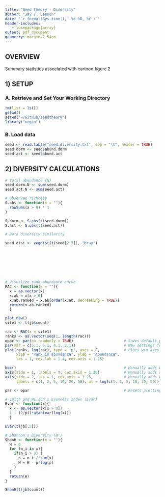 ```yaml
---
title: "Seed Theory - Diversity"
author: "Jay T. Lennon"
date: "`r format(Sys.time(), '%d %B, %Y')`"
header-includes:
   - \usepackage{array}
output: pdf_document
geometry: margin=2.54cm
---
```


## OVERVIEW
Summary statistics associated with cartoon figure 2

## 1) SETUP

### A. Retrieve and Set Your Working Directory

```r
rm(list = ls())
getwd()
setwd("~/GitHub/seedtheory")
library("vegan")
```

### B. Load data

```r
seed <- read.table("seed.diversity.txt", sep = "\t", header = TRUE)
seed.dorm <- seed$abund.dorm
seed.act <- seed$abund.act
```

## 2) DIVERSITY CALCULATIONS

```r
# Total abundance (N)
seed.dorm.N <- sum(seed.dorm)
seed.act.N <- sum(seed.act)

# Observed richness
S.obs <- function(x = ""){
  rowSums(x > 0) * 1
}

S.dorm <- S.obs(t(seed.dorm))
S.act <- S.obs(t(seed.act))

# Beta diversity similarity

seed.dist <- vegdist(t(seed[2:3]), "bray")








# Visualize rank abundance curve
RAC <- function(x = ""){
  x = as.vector(x)
  x.ab = x[x > 0]
  x.ab.ranked = x.ab[order(x.ab, decreasing = TRUE)]
  return(x.ab.ranked)
  }

plot.new()
site1 <- t(jb$count)

rac <- RAC(x = site1)
ranks <- as.vector(seq(1, length(rac)))
opar <- par(no.readonly = TRUE)                       # Saves default plot parameters
par(mar = c(5.1, 5.1, 4.1, 2.1))                      # New settings for par
plot(ranks, log(rac), type = 'p', axes = F,           # Plots w/o axes
     xlab = "Rank in abundance", ylab = "Abundance",
     las = 1, cex.lab = 1.4, cex.axis = 1.25)

box()                                                 # Manually adds border
axis(side = 1, labels = T, cex.axis = 1.25)           # Manually adds X-axis
axis(side = 2, las = 1, cex.axis = 1.25,              # Manually adds Log-Scaled Y-axis
     labels = c(1, 2, 5, 10, 20, 50), at = log(c(1, 2, 5, 10, 20, 50)))

par <- opar                                           # Resets plotting parameters

# Smith and Wilson's Evenness Index (Evar)
Evar <- function(x){
  x <- as.vector(x[x > 0])
  1 - (2/pi)*atan(var(log(x)))
  }

Evar(t(jb[,5]))

# Shannon's Diversity (H')
ShanH <- function(x = ""){
  H = 0
  for (n_i in x){
    if(n_i > 0) {
      p = n_i / sum(x)
      H = H - p*log(p) 
    }
  }
  return(H)
}

ShanH(t(jb$count))
```


